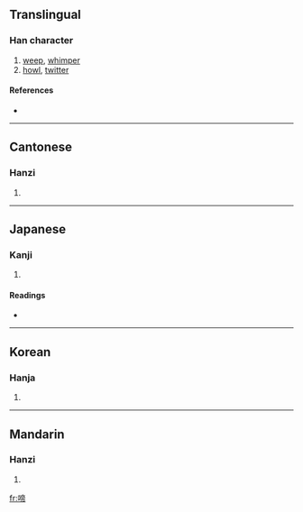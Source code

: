 ==Translingual==

===Han character===
{{Han char|rn=30|rad=口|as=09|sn=12|four=6002<sub>7</sub>|canj=口卜月月 (RYBB)}}

# [[weep]], [[whimper]]
# [[howl]], [[twitter]]

====References====
* {{Han ref|kx=0197.010|dkj=03887|dj=0418.220|hdz=10659.100|uh=557C|ud=21884|bh=B3DA|bd=46042}}

----

==Cantonese==

===Hanzi===
{{yue-hanzi|jyut=|y=tai4}}

# {{defn|Cantonese}}

----

==Japanese==

===Kanji===
{{ja-kanji|grade=|rs=口09}}

# {{defn|Japanese}}

====Readings====
* {{ja-readings|on=[[てい]] (tei)|kun=[[なく]] (naku)}}

----

==Korean==

===Hanja===
{{ko-hanja|hangeul=제|rv=je|mr=che}}

# {{defn|Korean}}

----

==Mandarin==

===Hanzi===
{{cmn-hanzi|pin=[[tí]] ([[ti2]])|wg=t'i<sup>2</sup>}}

# {{defn|Mandarin}}

[[fr:啼]]